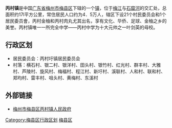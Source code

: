 {{中国乡级行政区
|景观照片文件名 = 丙村wikipedia 15xx.jpg
|景观照片描述 = 梅县丙村镇
|汉语拼音 = 
|其他语言 = 
|其他语言名称 = 
|旧称 = 
|地名出处 = 
|位置图文件名 = 
|位置图描述 = 
|自定义图片= 
|建置时间 = 
|政府驻地 = 
|毗邻 = 
|总面积 = 
|总人口 = 
|总人口年份 = 
|户籍人口 = 
|户籍人口年份 = 
|常住人口 = 
|常住人口年份 = 
|人口密度 = 
|GDP = 
|GDP年份 = 
|邮政编码 = 
|电话区号 = 753
|官方网站 = 
|网站名称 = 
|44/14/21/113/000}}
'''丙村镇'''是中国[[广东省|广东省]][[梅州市|梅州市]][[梅县区|梅县区]]下辖的一个[[镇|镇]]，位于[[梅江|梅江]]与[[石窟河|石窟河]]的交汇处，总面积约17l平方公里，常住居民人口约为4．5万人，辖区下设21个村民委员会和1个居民委员會，丙村金柚和丙村肉丸尤其出名，享有文化、华侨、足球、金柚之乡的美誉。丙村镇唯一一所完全中学——丙村中学为十大元帅之一叶剑英的母校。

== 行政区划 ==
*居民委员会：丙村圩镇居民委员会
*村落：横石村、银二村、银洋村、田头村、银竹村、红光村、群丰村、大雅村、芦陵村、旋风村、梅福村、程江村、新圩村、溪联村、人和村、联和村、郑均村、雷丰村、咀头村、黄梅村、东溪村

== 外部链接 ==
*[https://web.archive.org/web/20070615100535/http://www.mxbcz.com/ 梅州市梅县区丙村镇人民政府]

{{GD-stub}}
{{梅县区行政区划}}

[[Category:梅县区行政区划|Category:梅县区行政区划]]
[[Category:梅州建制镇|梅县区]]